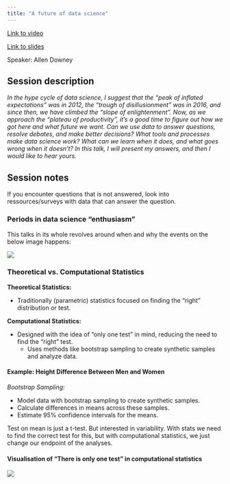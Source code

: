 ```yaml
---
title: "A future of data science"
---
```


[Link to video](https://reg.conf.posit.co/flow/posit/positconf24/publiccatalog/page/publiccatalog/session/1712004520527001rYhv)

[Link to slides](https://docs.google.com/presentation/d/e/2PACX-1vSdoq58S1DbhSKikfu3m52B4oMB5DFgyvxr0qy4Rhilojq6G2oRqTLmWMKuKtEBQVoDEr-XXv0--10H/pub?slide=id.p)

Speaker: Allen Downey

## Session description

*In the hype cycle of data science, I suggest that the "peak of inflated expectations" was in 2012, the "trough of disillusionment" was in 2016, and since then, we have climbed the "slope of enlightenment". Now, as we approach the "plateau of productivity", it's a good time to figure out how we got here and what future we want. Can we use data to answer questions, resolve debates, and make better decisions? What tools and processes make data science work? What can we learn when it does, and what goes wrong when it doesn't? In this talk, I will present my answers, and then I would like to hear yours.*

## Session notes

If you encounter questions that is not answered, look into ressources/surveys with data that can answer the question.

### Periods in data science "enthusiasm"

This talks in its whole revolves around when and why the events on the below image happens:

![](../../images/data_science_journey)

### Theoretical vs. Computational Statistics

**Theoretical Statistics:**

-   Traditionally (parametric) statistics focused on finding the "right" distribution or test.

**Computational Statistics:**

-   Designed with the idea of "only one test" in mind, reducing the need to find the "right" test.
    -   Uses methods like bootstrap sampling to create synthetic samples and analyze data.

#### Example: Height Difference Between Men and Women

*Bootstrap Sampling:*

-   Model data with bootstrap sampling to create synthetic samples.
-   Calculate differences in means across these samples.
-   Estimate 95% confidence intervals for the means.

Test on mean is just a t-test. But interested in variability. With stats we need to find the correct test for this, but with computational statistics, we just change our endpoint of the analyses.

#### Visualisation of **"There is only one test"** in computational statistics

![](../../images/only_one_test.JPG)

